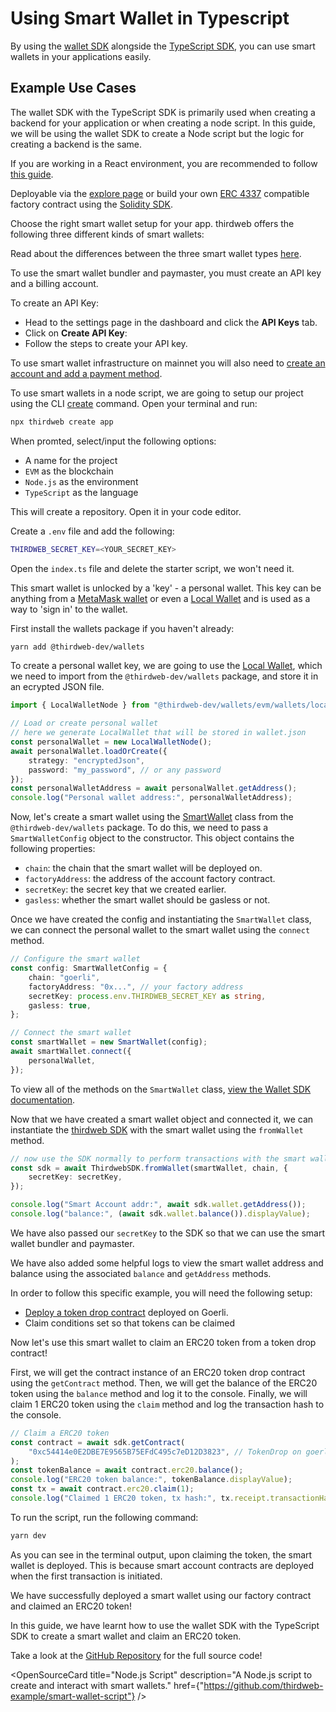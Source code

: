 
# Using Smart Wallet in Typescript

By using the [wallet SDK](/references/wallets/latest) alongside the [TypeScript SDK](/typescript/latest), you can use smart wallets in your applications easily.

## Example Use Cases

The wallet SDK with the TypeScript SDK is primarily used when creating a backend for your application or when creating a node script.
In this guide, we will be using the wallet SDK to create a Node script but the logic for creating a backend is the same.

If you are working in a React environment, you are recommended to follow [this guide](/wallets/smart-wallet/guides/react).

<Steps>
    <Step title="Deploy an Account Factory">

Deployable via the [explore page](https://thirdweb.com/explore/smart-wallet) or build your own [ERC 4337](https://eips.ethereum.org/EIPS/eip-4337) compatible factory contract using the [Solidity SDK](/contracts/build/base-contracts/erc-4337).

Choose the right smart wallet setup for your app. thirdweb offers the following three different kinds of smart wallets:

<Grid>
	<ArticleIconCard
		title="Account Factory"
		href="https://thirdweb.com/thirdweb.eth/AccountFactory"
		icon={WalletsSmartIcon}
	/>
	<ArticleIconCard
		title="Managed Account Factory"
		href="https://thirdweb.com/thirdweb.eth/ManagedAccountFactory"
		icon={WalletsSmartIcon}
	/>
	<ArticleIconCard
		title="Dynamic Account Factory"
		href="https://thirdweb.com/thirdweb.eth/DynamicAccountFactory"
		icon={WalletsSmartIcon}
	/>
</Grid>

Read about the differences between the three smart wallet types [here](/wallets/smart-wallet/how-it-works).

</Step>
<Step title="Create an API key">

To use the smart wallet bundler and paymaster, you must create an API key and a billing account.

To create an API Key:

- Head to the settings page in the dashboard and click the **API Keys** tab.
- Click on **Create API Key**:
- Follow the steps to create your API key.

To use smart wallet infrastructure on mainnet you will also need to [create an account and add a payment method](https://thirdweb.com/dashboard/settings/billing).

</Step>
<Step title="Create a Node Script">

To use smart wallets in a node script, we are going to setup our project using the CLI [create](/cli/create) command.
Open your terminal and run:

```bash
npx thirdweb create app
```

When promted, select/input the following options:

- A name for the project
- `EVM` as the blockchain
- `Node.js` as the environment
- `TypeScript` as the language

This will create a repository. Open it in your code editor.

Create a `.env` file and add the following:

```bash
THIRDWEB_SECRET_KEY=<YOUR_SECRET_KEY>
```

Open the `index.ts` file and delete the starter script, we won't need it.

</Step>
<Step title="Creating the Personal Wallet Key">

This smart wallet is unlocked by a 'key' - a personal wallet.
This key can be anything from a [MetaMask wallet](/references/wallets/latest/MetaMaskWallet) or even a [Local Wallet](/references/wallets/latest/LocalWallet) and is used as a way to 'sign in' to the wallet.

First install the wallets package if you haven't already:

```bash
yarn add @thirdweb-dev/wallets
```

To create a personal wallet key, we are going to use the [Local Wallet](/references/wallets/latest/LocalWallet), which we need to import from the `@thirdweb-dev/wallets` package, and store it in an ecrypted JSON file.

```typescript
import { LocalWalletNode } from "@thirdweb-dev/wallets/evm/wallets/local-wallet-node";

// Load or create personal wallet
// here we generate LocalWallet that will be stored in wallet.json
const personalWallet = new LocalWalletNode();
await personalWallet.loadOrCreate({
	strategy: "encryptedJson",
	password: "my_password", // or any password
});
const personalWalletAddress = await personalWallet.getAddress();
console.log("Personal wallet address:", personalWalletAddress);
```

</Step>
<Step title="Creating the Smart Wallet">

Now, let's create a smart wallet using the [SmartWallet](/wallets/smart-wallet) class from the `@thirdweb-dev/wallets` package.
To do this, we need to pass a `SmartWalletConfig` object to the constructor. This object contains the following properties:

- `chain`: the chain that the smart wallet will be deployed on.
- `factoryAddress`: the address of the account factory contract.
- `secretKey`: the secret key that we created earlier.
- `gasless`: whether the smart wallet should be gasless or not.

Once we have created the config and instantiating the `SmartWallet` class, we can connect the personal wallet to the smart wallet using the `connect` method.

```typescript
// Configure the smart wallet
const config: SmartWalletConfig = {
	chain: "goerli",
	factoryAddress: "0x...", // your factory address
	secretKey: process.env.THIRDWEB_SECRET_KEY as string,
	gasless: true,
};

// Connect the smart wallet
const smartWallet = new SmartWallet(config);
await smartWallet.connect({
	personalWallet,
});
```

To view all of the methods on the `SmartWallet` class, [view the Wallet SDK documentation](/wallets/smart-wallet).

</Step>
<Step title="Instantiate the thirdweb SDK">

Now that we have created a smart wallet object and connected it, we can instantiate the [thirdweb SDK](/typescript/latest) with the smart wallet using the `fromWallet` method.

```typescript
// now use the SDK normally to perform transactions with the smart wallet
const sdk = await ThirdwebSDK.fromWallet(smartWallet, chain, {
	secretKey: secretKey,
});

console.log("Smart Account addr:", await sdk.wallet.getAddress());
console.log("balance:", (await sdk.wallet.balance()).displayValue);
```

We have also passed our `secretKey` to the SDK so that we can use the smart wallet bundler and paymaster.

We have also added some helpful logs to view the smart wallet address and balance using the associated `balance` and `getAddress` methods.

</Step>
<Step title="Using the Smart Wallet">

In order to follow this specific example, you will need the following setup:

- [Deploy a token drop contract](https://thirdweb.com/thirdweb.eth/DropERC20) deployed on Goerli.
- Claim conditions set so that tokens can be claimed

Now let's use this smart wallet to claim an ERC20 token from a token drop contract!

First, we will get the contract instance of an ERC20 token drop contract using the `getContract` method.
Then, we will get the balance of the ERC20 token using the `balance` method and log it to the console.
Finally, we will claim 1 ERC20 token using the `claim` method and log the transaction hash to the console.

```typescript
// Claim a ERC20 token
const contract = await sdk.getContract(
	"0xc54414e0E2DBE7E9565B75EFdC495c7eD12D3823", // TokenDrop on goerli
);
const tokenBalance = await contract.erc20.balance();
console.log("ERC20 token balance:", tokenBalance.displayValue);
const tx = await contract.erc20.claim(1);
console.log("Claimed 1 ERC20 token, tx hash:", tx.receipt.transactionHash);
```

</Step>
<Step title="Run the Script">

To run the script, run the following command:

```bash
yarn dev
```

As you can see in the terminal output, upon claiming the token, the smart wallet is deployed. This is because smart account contracts are deployed when the first transaction is initiated.

We have successfully deployed a smart wallet using our factory contract and claimed an ERC20 token!

</Step>
<Step title="Conclusion">

In this guide, we have learnt how to use the wallet SDK with the TypeScript SDK to
create a smart wallet and claim an ERC20 token.

Take a look at the [GitHub Repository](https://github.com/thirdweb-example/smart-wallet-script) for the full source code!

<OpenSourceCard
	title="Node.js Script"
	description="A Node.js script to create and interact with smart wallets."
	href={"https://github.com/thirdweb-example/smart-wallet-script"}
/>
</Step>
</Steps>
